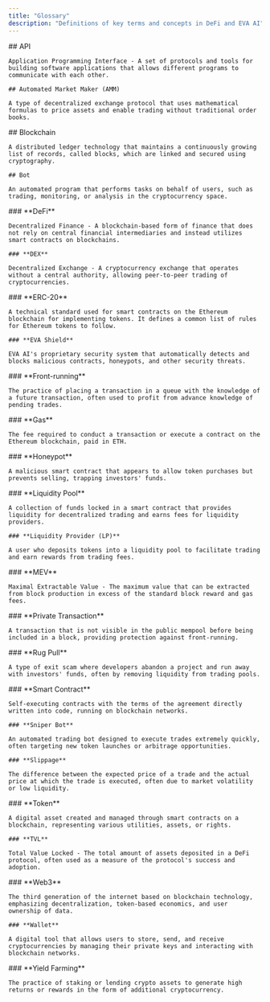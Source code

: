 ```yaml
---
title: "Glossary"
description: "Definitions of key terms and concepts in DeFi and EVA AI"
---
```


<Tabs>
  <Tab title="A">
    ## API

    Application Programming Interface - A set of protocols and tools for building software applications that allows different programs to communicate with each other.

    ## Automated Market Maker (AMM)

    A type of decentralized exchange protocol that uses mathematical formulas to price assets and enable trading without traditional order books.
  </Tab>
  <Tab title="B">
    ## Blockchain

    A distributed ledger technology that maintains a continuously growing list of records, called blocks, which are linked and secured using cryptography.

    ## Bot

    An automated program that performs tasks on behalf of users, such as trading, monitoring, or analysis in the cryptocurrency space.
  </Tab>
  <Tab title="D">
    ### **DeFi**

    Decentralized Finance - A blockchain-based form of finance that does not rely on central financial intermediaries and instead utilizes smart contracts on blockchains.

    ### **DEX**

    Decentralized Exchange - A cryptocurrency exchange that operates without a central authority, allowing peer-to-peer trading of cryptocurrencies.
  </Tab>
  <Tab title="E">
    ### **ERC-20**

    A technical standard used for smart contracts on the Ethereum blockchain for implementing tokens. It defines a common list of rules for Ethereum tokens to follow.

    ### **EVA Shield**

    EVA AI's proprietary security system that automatically detects and blocks malicious contracts, honeypots, and other security threats.
  </Tab>
  <Tab title="F">
    ### **Front-running**

    The practice of placing a transaction in a queue with the knowledge of a future transaction, often used to profit from advance knowledge of pending trades.
  </Tab>
  <Tab title="G">
    ### **Gas**

    The fee required to conduct a transaction or execute a contract on the Ethereum blockchain, paid in ETH.
  </Tab>
  <Tab title="H">
    ### **Honeypot**

    A malicious smart contract that appears to allow token purchases but prevents selling, trapping investors' funds.
  </Tab>
  <Tab title="L">
    ### **Liquidity Pool**

    A collection of funds locked in a smart contract that provides liquidity for decentralized trading and earns fees for liquidity providers.

    ### **Liquidity Provider (LP)**

    A user who deposits tokens into a liquidity pool to facilitate trading and earn rewards from trading fees.
  </Tab>
  <Tab title="M">
    ### **MEV**

    Maximal Extractable Value - The maximum value that can be extracted from block production in excess of the standard block reward and gas fees.
  </Tab>
  <Tab title="P">
    ### **Private Transaction**

    A transaction that is not visible in the public mempool before being included in a block, providing protection against front-running.
  </Tab>
  <Tab title="R">
    ### **Rug Pull**

    A type of exit scam where developers abandon a project and run away with investors' funds, often by removing liquidity from trading pools.
  </Tab>
  <Tab title="S">
    ### **Smart Contract**

    Self-executing contracts with the terms of the agreement directly written into code, running on blockchain networks.

    ### **Sniper Bot**

    An automated trading bot designed to execute trades extremely quickly, often targeting new token launches or arbitrage opportunities.

    ### **Slippage**

    The difference between the expected price of a trade and the actual price at which the trade is executed, often due to market volatility or low liquidity.
  </Tab>
  <Tab title="T">
    ### **Token**

    A digital asset created and managed through smart contracts on a blockchain, representing various utilities, assets, or rights.

    ### **TVL**

    Total Value Locked - The total amount of assets deposited in a DeFi protocol, often used as a measure of the protocol's success and adoption.
  </Tab>
  <Tab title="W">
    ### **Web3**

    The third generation of the internet based on blockchain technology, emphasizing decentralization, token-based economics, and user ownership of data.

    ### **Wallet**

    A digital tool that allows users to store, send, and receive cryptocurrencies by managing their private keys and interacting with blockchain networks.
  </Tab>
  <Tab title="Y">
    ### **Yield Farming**

    The practice of staking or lending crypto assets to generate high returns or rewards in the form of additional cryptocurrency.
  </Tab>
</Tabs>
